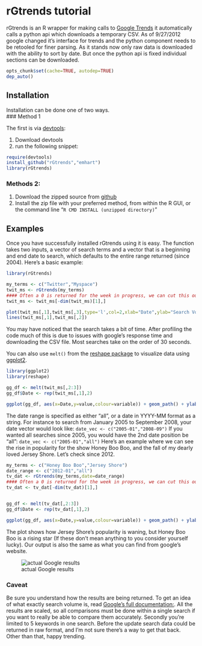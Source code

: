 rGtrends tutorial
========================================================

rGtrends is an R wrapper for making calls to [Google Trends](http://www.google.com/trends) it automatically calls a python api which downloads a temporary CSV.  As of 9/27/2012 google changed it's interface for trends and the python component needs to be retooled for finer parsing.  As it stands now only raw data is downloaded with the ability to sort by date.  But once the python api is fixed individual sections can be downloaded.  

```r
opts_chunk$set(cache=TRUE, autodep=TRUE)
dep_auto()  

```



Installation
----
Installation can be done one of two ways.  
### Method 1 

The first is via [devtools](http://github.com/hadley/devtools):

1. Download devtools
2. run the following snippet:
```r
require(devtools) 
install_github("rGtrends","emhart") 
library(rGtrends)
```

### Methods 2:

1. Download the zipped source from [github](https://github.com/emhart/rGtrends/zipball/master)
2. Install the zip file with your preferred method, from within the R GUI, or the command line "`R CMD INSTALL (unzipped directory)`"

Examples
----

Once you have successfully installed rGtrends using it is easy.  The function takes two inputs, a vector of search terms and a vector that is a beginning and end date to search, which defaults to the entire range returned (since 2004).  Here's a basic example:

```r
library(rGtrends)

my_terms <- c("Twitter","Myspace")
twit_ms <- rGtrends(my_terms)
#### Often a 0 is returned for the week in progress, we can cut this out.
twit_ms <- twit_ms[-dim(twit_ms)[1],]

plot(twit_ms[,1],twit_ms[,3],type='l',col=2,xlab="Date",ylab="Search Volume",main="Rise of Twitter and fall of Myspace")
lines(twit_ms[,1],twit_ms[,2])
```

You may have noticed that the search takes a bit of time.  After profiling the code much of this is due to issues with google's response time and downloading the CSV file.  Most searches take on the order of 30 seconds.  

You can also use `melt()` from the [reshape package](http://had.co.nz/reshape/) to visualize data using [ggplot2](http://ggplot2.org/).
```r
library(ggplot2)
library(reshape)

gg_df <- melt(twit_ms[,2:3])
gg_df$Date <- rep(twit_ms[,1],2)

ggplot(gg_df, aes(x=Date,y=value,colour=variable)) + geom_path() + ylab("Search Volume")
```

The date range is specified as either "all", or a date in YYYY-MM format as a string. For instance to search from January 2005 to September 2008, your date vector would look like: `date_vec <- c("2005-01","2008-09")`  If you wanted all searches since 2005, you would have the 2nd date position be "all": `date_vec <- c("2005-01","all")`
Here's an example where we can see the rise in popularity for the show Honey Boo Boo, and the fall of my dearly loved Jersey Shore.  Let's check since 2012.

```r

my_terms <- c("Honey Boo Boo","Jersey Shore")
date_range <- c("2012-01","all")
tv_dat <- rGtrends(my_terms,date=date_range)
#### Often a 0 is returned for the week in progress, we can cut this out.
tv_dat <- tv_dat[-dim(tv_dat)[1],]


gg_df <- melt(tv_dat[,2:3])
gg_df$Date <- rep(tv_dat[,1],2)

ggplot(gg_df, aes(x=Date,y=value,colour=variable)) + geom_path() + ylab("Search Volume")

```

The plot shows how Jersey Shore's popularity is waning, but Honey Boo Boo is a rising star (If these don't mean anything to you consider yourself lucky). Our output is also the same as what you can find from google's website.

![actual Google results](http://i.imgur.com/rYRZr.png)


### Caveat
Be sure you understand how the results are being returned.  To get an idea of what exactly search volume is, read [Google's full documentation:](http://www.google.com/intl/en/trends/about.html).  All the results are scaled, so all comparisons must be done within a single search if you want to really be able to compare them accurately.  Secondly you're limited to 5 keywords in one search.  Before the update search data could be returned in raw format, and I'm not sure there's a way to get that back. Other than that, happy trending.